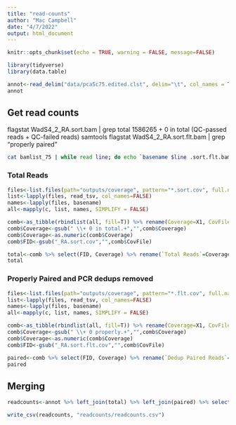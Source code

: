 ```yaml
---
title: "read-counts"
author: "Mac Campbell"
date: "4/7/2022"
output: html_document
---
```


```r
knitr::opts_chunk$set(echo = TRUE, warning = FALSE, message=FALSE)
```

```r
library(tidyverse)
library(data.table)
```

```r
annot<-read_delim("data/pcaSc75.edited.clst", delim="\t", col_names = TRUE) %>% mutate(BamID=paste0(FID,"_RA"))
annot
```

## Get read counts

flagstat WadS4_2_RA.sort.bam | grep total
1586265 + 0 in total (QC-passed reads + QC-failed reads)
samtools flagstat WadS4_2_RA.sort.flt.bam | grep "properly paired"

```sh
cat bamlist_75 | while read line; do echo `basename $line .sort.flt.bam`; samtools flagstat bams/`basename $line .sort.flt.bam`.sort.bam | grep total > `basename $line .sort.flt.bam`.sort.cov; samtools flagstat bams/`basename $line .sort.flt.bam`.sort.flt.bam | grep "properly paired" > `basename $line .sort.flt.bam`.sort.flt.cov;  done;
```

### Total Reads
```r
files<-list.files(path="outputs/coverage", pattern="*.sort.cov", full.names=TRUE)
list<-lapply(files, read_tsv, col_names=FALSE) 
names<-lapply(files, basename)
all<-mapply(c, list, names, SIMPLIFY = FALSE)
```

```r
comb<-as_tibble(rbindlist(all, fill=T)) %>% rename(Coverage=X1, CovFile=V1)
comb$Coverage<-gsub(" \\+ 0 in total.+","",comb$Coverage)
comb$Coverage<-as.numeric(comb$Coverage)
comb$FID<-gsub("_RA.sort.cov","",comb$CovFile)

total<-comb %>% select(FID, Coverage) %>% rename(`Total Reads`=Coverage)
total
```


### Properly Paired and PCR dedups removed

```r
files<-list.files(path="outputs/coverage", pattern="*.flt.cov", full.names=TRUE)
list<-lapply(files, read_tsv, col_names=FALSE) 
names<-lapply(files, basename)
all<-mapply(c, list, names, SIMPLIFY = FALSE)
```

```r
comb<-as_tibble(rbindlist(all, fill=T)) %>% rename(Coverage=X1, CovFile=V1)
comb$Coverage<-gsub(" \\+ 0 properly.+","",comb$Coverage)
comb$Coverage<-as.numeric(comb$Coverage)
comb$FID<-gsub("_RA.sort.flt.cov","",comb$CovFile)

paired<-comb %>% select(FID, Coverage) %>% rename(`Dedup Paired Reads`=Coverage)
paired
```

## Merging

```r
readcounts<-annot %>% left_join(total) %>% left_join(paired) %>% select(-IID, -CLUSTER) %>% arrange(Location, FID)

write_csv(readcounts, "readcounts/readcounts.csv")
```
